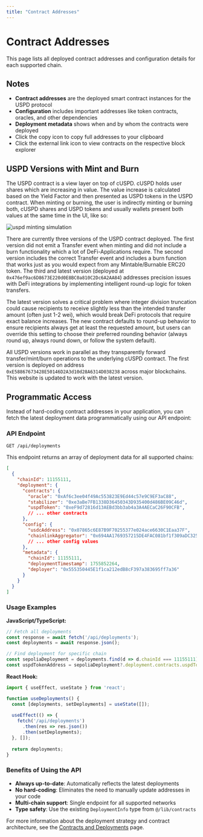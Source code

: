 ```yaml
---
title: "Contract Addresses"
---
```



# Contract Addresses

This page lists all deployed contract addresses and configuration details for each supported chain.

<DeploymentAddresses />

## Notes

- **Contract addresses** are the deployed smart contract instances for the USPD protocol
- **Configuration** includes important addresses like token contracts, oracles, and other dependencies
- **Deployment metadata** shows when and by whom the contracts were deployed
- Click the copy icon to copy full addresses to your clipboard
- Click the external link icon to view contracts on the respective block explorer

## USPD Versions with Mint and Burn

The USPD contract is a view layer on top of cUSPD. cUSPD holds user shares which are increasing in value. The value increase is calculated based on the Yield Factor and then presented as USPD tokens in the USPD contract. When minting or burning, the user is indirectly minting or burning both, cUSPD shares and USPD tokens and usually wallets present both values at the same time in the UI, like so:

![uspd minting simulation](./images/mint_uspd_simulation.png)

There are currently three versions of the USPD contract deployed. The first version did not emit a Transfer event when minting and did not include a burn functionality which a lot of DeFi-Applications require. The second version includes the correct Transfer event and includes a burn function that works just as you would expect from any Mintable/Burnable ERC20 token. The third and latest version (deployed at `0x476ef9ac6D8673E220d0E8BC0a810C2Dc6A2AA84`) addresses precision issues with DeFi integrations by implementing intelligent round-up logic for token transfers.

The latest version solves a critical problem where integer division truncation could cause recipients to receive slightly less than the intended transfer amount (often just 1-2 wei), which would break DeFi protocols that require exact balance increases. The new contract defaults to round-up behavior to ensure recipients always get at least the requested amount, but users can override this setting to choose their preferred rounding behavior (always round up, always round down, or follow the system default).

All USPD versions work in parallel as they transparently forward transfer/mint/burn operations to the underlying cUSPD contract. The first version is deployed on address `0xE58867673428E50146D2A3d10d28A6314D038238` across major blockchains. This website is updated to work with the latest version.

## Programmatic Access

Instead of hard-coding contract addresses in your application, you can fetch the latest deployment data programmatically using our API endpoint:

### API Endpoint

```
GET /api/deployments
```

This endpoint returns an array of deployment data for all supported chains:

```json
[
  {
    "chainId": 11155111,
    "deployment": {
      "contracts": {
        "oracle": "0xAf6c3ee04f49Ac553823E9Ed44c57e9C9EF3aC88",
        "stabilizer": "0xe3aBe7FB1338D36450343D935400d486BE09C46d",
        "uspdToken": "0xeF9d72816d13AEBd3bb3ab4a3A4AECaC26F90CFB",
        // ... other contracts
      },
      "config": {
        "usdcAddress": "0x07865c6E87B9F70255377e024ace6630C1Eaa37F",
        "chainlinkAggregator": "0x694AA1769357215DE4FAC081bf1f309aDC325306",
        // ... other config values
      },
      "metadata": {
        "chainId": 11155111,
        "deploymentTimestamp": 1755852264,
        "deployer": "0x555350445E1f1ca212edB8cF397a383695ff7a36"
      }
    }
  }
]
```

### Usage Examples

**JavaScript/TypeScript:**
```javascript
// Fetch all deployments
const response = await fetch('/api/deployments');
const deployments = await response.json();

// Find deployment for specific chain
const sepoliaDeployment = deployments.find(d => d.chainId === 11155111);
const uspdTokenAddress = sepoliaDeployment?.deployment.contracts.uspdToken;
```

**React Hook:**
```javascript
import { useEffect, useState } from 'react';

function useDeployments() {
  const [deployments, setDeployments] = useState([]);
  
  useEffect(() => {
    fetch('/api/deployments')
      .then(res => res.json())
      .then(setDeployments);
  }, []);
  
  return deployments;
}
```

### Benefits of Using the API

- **Always up-to-date**: Automatically reflects the latest deployments
- **No hard-coding**: Eliminates the need to manually update addresses in your code
- **Multi-chain support**: Single endpoint for all supported networks
- **Type safety**: Use the existing `DeploymentInfo` type from `@/lib/contracts`

For more information about the deployment strategy and contract architecture, see the [Contracts and Deployments](/docs/uspd/contracts) page.
